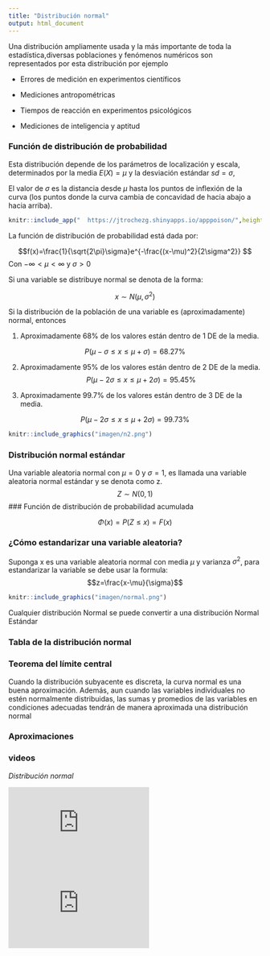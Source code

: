 ```yaml
---
title: "Distribución normal"
output: html_document
---
```

Una distribución ampliamente usada y la más importante de toda la estadística,diversas poblaciones y fenómenos numéricos son representados por esta distribución por ejemplo

- Errores de medición en experimentos científicos

- Mediciones antropométricas

- Tiempos de reacción en experimentos psicológicos

- Mediciones de inteligencia y aptitud 


### Función de distribución de probabilidad

Esta distribución depende de los parámetros de localización y escala, determinados por la media $E(X)=\mu$ y la desviación estándar $sd = \sigma$,

El valor de $\sigma$ es la distancia desde $\mu$ hasta los puntos de inflexión de la curva (los puntos donde la curva cambia de concavidad de hacia abajo a hacia arriba).

```r

knitr::include_app("  https://jtrochezg.shinyapps.io/apppoison/",height = "800px")

```

La función de distribución de probabilidad está dada por:

$$f(x)=\frac{1}{\sqrt{2\pi}\sigma}e^{-\frac{(x-\mu)^2}{2\sigma^2}} $$
Con $-\infty<\mu<\infty$ y $\sigma>0$

Si una variable se distribuye normal se denota de la forma:

$$x \sim N(\mu, \sigma^2)$$

Si la distribución de la población de una variable es (aproximadamente) normal, entonces

1. Aproximadamente 68% de los valores están dentro de 1 DE de la media.

$$P(\mu-\sigma\leq x \leq \mu+\sigma)=68.27\%$$

2. Aproximadamente 95% de los valores están dentro de 2 DE de la media.
$$P(\mu-2\sigma\leq x \leq \mu+2\sigma)=95.45\%$$

3. Aproximadamente 99.7% de los valores están dentro de 3 DE de la media.

$$P(\mu-2\sigma\leq x \leq \mu+2\sigma)=99.73\%$$


```r
knitr::include_graphics("imagen/n2.png")
```


### Distribución normal estándar
Una variable aleatoria normal con $\mu=0$ y $\sigma=1$, es llamada una variable aleatoria normal estándar y se denota como z.
$$Z \sim N(0,1)$$
### Función de distribución de probabilidad acumulada

$$\Phi(x)=P(Z \leq x)=F(x)$$

### ¿Cómo estandarizar una variable aleatoria?
Suponga x es una variable aleatoria normal con media $\mu$ y varianza $\sigma^2$, para estandarizar la variable se debe usar la formula:
$$z=\frac{x-\mu}{\sigma}$$


```r
knitr::include_graphics("imagen/normal.png")
```

Cualquier distribución Normal se puede convertir a una distribución Normal Estándar


### Tabla de la distribución normal




### Teorema del límite central

Cuando la distribución subyacente es discreta, la curva normal es una buena aproximación. Además, aun cuando las variables individuales no estén normalmente distribuidas, las sumas y promedios de las variables en condiciones adecuadas tendrán de manera aproximada una distribución normal

### Aproximaciones 

### videos

*Distribución normal*

<iframe width="280" height="160" src="https://www.youtube.com/embed/3mikDVlYiok" frameborder="0" allow="accelerometer; autoplay; encrypted-media; gyroscope; picture-in-picture" allowfullscreen></iframe>

<iframe width="280" height="160" src="https://www.youtube.com/embed/tFlKqPVfVU8" frameborder="0" allow="accelerometer; autoplay; encrypted-media; gyroscope; picture-in-picture" allowfullscreen></iframe>

